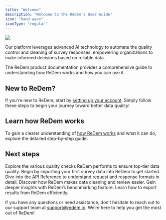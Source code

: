 ```yaml
---
title: "Welcome"
description: "Welcome to the ReDem's User Guide"
icon: "hand-wave"
iconType: "regular"
---
```


![](/images/documentation-hero.png)

Our platform leverages advanced AI technology to automate the quality control and cleaning of survey responses, empowering organizations to make informed decisions based on reliable data.

The ReDem product documentation provides a comprehensive guide to understanding how ReDem works and how you can use it.

## New to ReDem?

If you're new to ReDem, start by [setting up your account](/account-setup). Simply follow these steps to begin your journey toward better data quality!

## Learn how ReDem works

To gain a clearer understanding of [how ReDem works](/how-it-works) and what it can do, explore the detailed step-by-step guide.

## Next steps

<CardGroup cols={2}>
  <Card title="Explore Quality Checks" icon="hundred-points" href="/quality-checks/redem-score">
    Explore the various quality checks ReDem performs to ensure top-tier data quality.
  </Card>

  <Card title="Import your first survey data" icon="file-import" href="/features/data-import">
    Begin by importing your first survey data into ReDem to get started.
  </Card>

  <Card title="Explore the API Reference" icon="code" href="/api-reference">
    Dive into the API Reference to understand request and response formats in detail.
  </Card>

  <Card title="Discover Cleaning and Review" icon="broom-wide" href="/features/cleaning-and-review">
    Discover how ReDem makes data cleaning and review easier.
  </Card>

  <Card title="Learn about Benchmarking" icon="chart-line" href="/features/benchmarking">
    Gain deeper insights with ReDem’s benchmarking feature.
  </Card>

  <Card title="Export your results" icon="file-export" href="/features/export-results">
    Learn how to export results from ReDem efficiently.
  </Card>
</CardGroup>

<br />

If you have any questions or need assistance, don’t hesitate to reach out to our support team at [support@redem.io](mailto:support@redem.io). We’re here to help you get the most out of ReDem!
